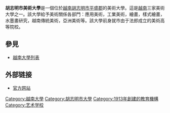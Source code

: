 '''胡志明市美術大學'''是一個位於[[越南|越南]][[胡志明市|胡志明市]][[平盛郡|平盛郡]]的美術大學。這是[[越南|越南]]三家美術大學之一。該大學給予美術關係各部門：應用美術，工業美術，繪畫，樣式繪畫，水墨畫研究，越南傳統美術，亞洲美術等。該大學前身就市由于法郎成立的美術高等院校。

==參見==
*[[越南大學列表|越南大學列表]]

==外部链接==
*[http://hcmufa.edu.vn/ 官方网站]

{{School-stub}}
[[Category:越南大學|Category:越南大學]]
[[Category:胡志明市大學|Category:胡志明市大學]]
[[Category:1913年創建的教育機構|Category:1913年創建的教育機構]]
[[Category:艺术学校|Category:艺术学校]]